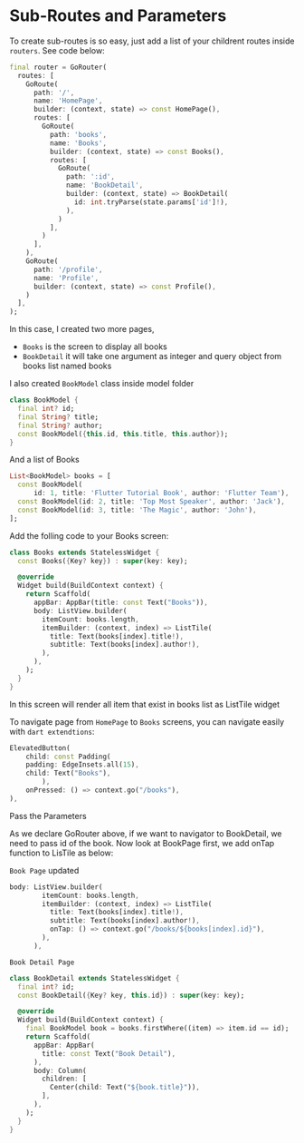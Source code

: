 # Sub-Routes and Parameters

To create sub-routes is so easy, just add a list of your childrent routes inside `routers`. See code below:

```dart
final router = GoRouter(
  routes: [
    GoRoute(
      path: '/',
      name: 'HomePage',
      builder: (context, state) => const HomePage(),
      routes: [
        GoRoute(
          path: 'books',
          name: 'Books',
          builder: (context, state) => const Books(),
          routes: [
            GoRoute(
              path: ':id',
              name: 'BookDetail',
              builder: (context, state) => BookDetail(
                id: int.tryParse(state.params['id']!),
              ),
            )
          ],
        )
      ],
    ),
    GoRoute(
      path: '/profile',
      name: 'Profile',
      builder: (context, state) => const Profile(),
    )
  ],
);
```

In this case, I created two more pages,
- `Books` is the screen to display all books 
- `BookDetail` it will take one argument as integer and query object from books list named books

I also created `BookModel` class inside model folder 

```dart
class BookModel {
  final int? id;
  final String? title;
  final String? author;
  const BookModel({this.id, this.title, this.author});
}
```

And a list of Books 

```dart
List<BookModel> books = [
  const BookModel(
      id: 1, title: 'Flutter Tutorial Book', author: 'Flutter Team'),
  const BookModel(id: 2, title: 'Top Most Speaker', author: 'Jack'),
  const BookModel(id: 3, title: 'The Magic', author: 'John'),
];
```

Add the folling code to your Books screen: 

```dart
class Books extends StatelessWidget {
  const Books({Key? key}) : super(key: key);

  @override
  Widget build(BuildContext context) {
    return Scaffold(
      appBar: AppBar(title: const Text("Books")),
      body: ListView.builder(
        itemCount: books.length,
        itemBuilder: (context, index) => ListTile(
          title: Text(books[index].title!),
          subtitle: Text(books[index].author!),
        ),
      ),
    );
  }
}
```

In this screen will render all item that exist in books list as ListTile widget

To navigate page from `HomePage` to `Books` screens, you can navigate easily with `dart extendtions`:

```dart
ElevatedButton(
    child: const Padding(
    padding: EdgeInsets.all(15),
    child: Text("Books"),
        ),
    onPressed: () => context.go("/books"),
),
```

Pass the Parameters

As we declare GoRouter above, if we want to navigator to BookDetail, we need to pass id of the book.
Now look at BookPage first, we add onTap function to LisTile as below:

`Book Page` updated

```dart
body: ListView.builder(
        itemCount: books.length,
        itemBuilder: (context, index) => ListTile(
          title: Text(books[index].title!),
          subtitle: Text(books[index].author!),
          onTap: () => context.go("/books/${books[index].id}"),
        ),
      ),
```

`Book Detail Page`

```dart
class BookDetail extends StatelessWidget {
  final int? id;
  const BookDetail({Key? key, this.id}) : super(key: key);

  @override
  Widget build(BuildContext context) {
    final BookModel book = books.firstWhere((item) => item.id == id);
    return Scaffold(
      appBar: AppBar(
        title: const Text("Book Detail"),
      ),
      body: Column(
        children: [
          Center(child: Text("${book.title}")),
        ],
      ),
    );
  }
}
```

